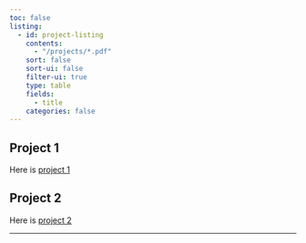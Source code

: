 ```yaml
---
toc: false
listing: 
  - id: project-listing
    contents:
      - "/projects/*.pdf"
    sort: false
    sort-ui: false
    filter-ui: true
    type: table
    fields:
      - title
    categories: false
---
```


## Project 1

Here is [project 1](/projects/01-project.pdf)

## Project 2

Here is [project 2](/projects/02-project.pdf)

---

:::project-listing
:::